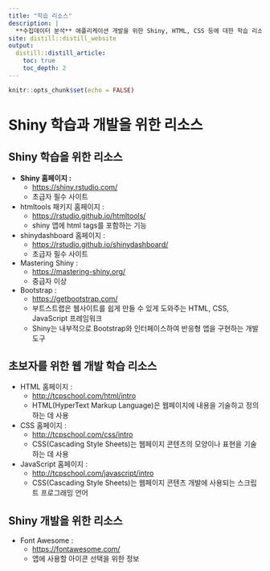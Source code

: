 ```yaml
---
title: "학습 리소스"
description: |
  **수집데이터 분석** 애플리케이션 개발을 위한 Shiny, HTML, CSS 등에 대한 학습 리소스  
site: distill::distill_website
output:
  distill::distill_article:
    toc: true
    toc_depth: 2
---
```


```r
knitr::opts_chunk$set(echo = FALSE)
```

# Shiny 학습과 개발을 위한 리소스
     
## Shiny 학습을 위한 리소스

* **Shiny 홈페이지 :** 
     + [https://shiny.rstudio.com/](https://shiny.rstudio.com/){target="_blank"}
     + 초급자 필수 사이트
* htmltools 패키지 홈페이지 : 
     + [https://rstudio.github.io/htmltools/](https://rstudio.github.io/htmltools/){target="_blank"}
     + shiny 앱에 html tags를 포함하는 기능     
* shinydashboard 홈페이지 : 
     + [https://rstudio.github.io/shinydashboard/](https://rstudio.github.io/shinydashboard/){target="_blank"}
     + 초급자 필수 사이트     
* Mastering Shiny : 
     + [https://mastering-shiny.org/](https://mastering-shiny.org/){target="_blank"} 
     + 중급자 이상
* Bootstrap : 
     + [https://getbootstrap.com/](https://getbootstrap.com/){target="_blank"} 
     + 부트스트랩은 웹사이트를 쉽게 만들 수 있게 도와주는 HTML, CSS, JavaScript 프레임워크
     + Shiny는 내부적으로 Bootstrap와 인터페이스하여 반응형 앱을 구현하는 개발 도구


## 초보자를 위한 웹 개발 학습 리소스

* HTML 홈페이지 : 
     + [http://tcpschool.com/html/intro](http://tcpschool.com/html/intro){target="_blank"}
     + HTML(HyperText Markup Language)은 웹페이지에 내용을 기술하고 정의하는 데 사용
     
* CSS 홈페이지 : 
     + [http://tcpschool.com/css/intro](http://tcpschool.com/css/intro){target="_blank"}
     + CSS(Cascading Style Sheets)는 웹페이지 콘텐츠의 모양이나 표현을 기술하는 데 사용  
     
* JavaScript 홈페이지 : 
     + [http://tcpschool.com/javascript/intro](http://tcpschool.com/javascript/intro){target="_blank"}
     + CSS(Cascading Style Sheets)는 웹페이지 콘텐츠 개발에 사용되는 스크립트 프로그래밍 언어
     
## Shiny 개발을 위한 리소스
* Font Awesome : 
     + [https://fontawesome.com/](https://fontawesome.com/){target="_blank"}
     + 앱에 사용할 아이콘 선택을 위한 정보 

